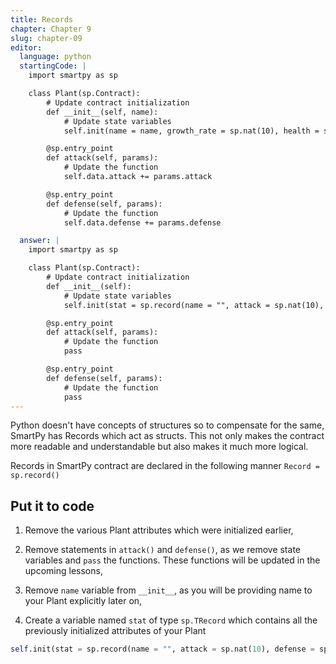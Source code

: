 ```yaml
---
title: Records
chapter: Chapter 9
slug: chapter-09
editor:
  language: python
  startingCode: |
    import smartpy as sp

    class Plant(sp.Contract):
        # Update contract initialization
        def __init__(self, name):
            # Update state variables
            self.init(name = name, growth_rate = sp.nat(10), health = sp.nat(100), is_alive = True, power_move = sp.pair("Bullet Seed", 95))

        @sp.entry_point
        def attack(self, params):
            # Update the function
            self.data.attack += params.attack

        @sp.entry_point
        def defense(self, params):
            # Update the function
            self.data.defense += params.defense

  answer: |  
    import smartpy as sp

    class Plant(sp.Contract):
        # Update contract initialization
        def __init__(self):
            # Update state variables
            self.init(stat = sp.record(name = "", attack = sp.nat(10), defense = sp.nat(10), health = sp.nat(100), growth_rate = sp.nat(10), is_alive = True))

        @sp.entry_point
        def attack(self, params):
            # Update the function
            pass

        @sp.entry_point
        def defense(self, params):
            # Update the function
            pass
---
```


Python doesn't have concepts of structures so to compensate for the same, SmartPy has Records which act as structs. This not only makes the contract more readable and understandable but also makes it much more logical.

Records in SmartPy contract are declared in the following manner `Record = sp.record()`

## Put it to code

1) Remove the various Plant attributes which were initialized earlier,

2) Remove statements in `attack()` and `defense()`, as we remove state variables and `pass` the functions. These functions will be updated in the upcoming lessons,

3) Remove `name` variable from `__init__`, as you will be providing name to your Plant explicitly later on,

4) Create a variable named `stat` of type `sp.TRecord` which contains all the previously initialized attributes of your Plant

```python
self.init(stat = sp.record(name = "", attack = sp.nat(10), defense = sp.nat(10), health = sp.nat(100), growth_rate = sp.nat(10), is_alive = True))
```
